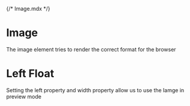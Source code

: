 {/* Image.mdx */}



<Meta of={ImageStories} />

# Image

The image element tries to render the correct format for the browser

<Canvas of={ImageStories.Placeholder} />

# Left Float

Setting the left property and width property allow us to use the Iamge in preview mode

<Canvas of={ImageStories.ArticlePreview} />